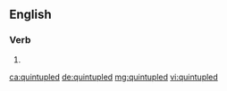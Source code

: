 ==English==

===Verb===
{{head|en}}

# {{en-past of|quintuple}}

[[ca:quintupled]]
[[de:quintupled]]
[[mg:quintupled]]
[[vi:quintupled]]